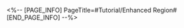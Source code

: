 <%-- [PAGE_INFO]
PageTitle=#Tutorial/Enhanced Region#
[END_PAGE_INFO] --%>
{{Tutorial
|sort      = 998001
|title     = Enhanced Region
|subtitle  = 
|type      = 
|about     = 
|image1    = Tutorial Enhanced Region 1.png{{subst:void|<!--$UPLOAD:<<SpriteOutput/TutorialPic/TutorialPage_998001.png>-<Tutorial Enhanced Region 1.png>-<Tutorial Files>>-->}}
|text1     = When fruits or obstacles in an enhanced region are eliminated, obtain {{Color|h|nobold=1|double Combat Power}}.
}}
